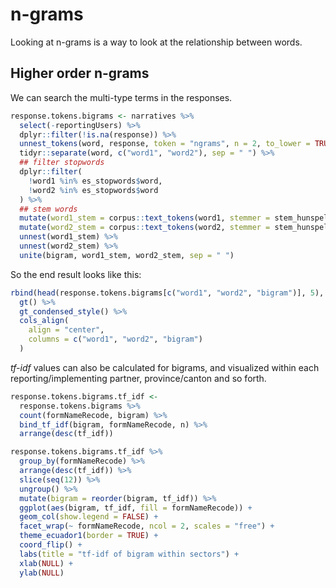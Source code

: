 
# n-grams {-}

Looking at n-grams is a way to look at the relationship between words.

## Higher order n-grams {-}

We can search the multi-type terms in the responses.

```r
response.tokens.bigrams <- narratives %>%
  select(-reportingUsers) %>% 
  dplyr::filter(!is.na(response)) %>%
  unnest_tokens(word, response, token = "ngrams", n = 2, to_lower = TRUE) %>% 
  tidyr::separate(word, c("word1", "word2"), sep = " ") %>% 
  ## filter stopwords
  dplyr::filter(
    !word1 %in% es_stopwords$word,
    !word2 %in% es_stopwords$word
  ) %>% 
  ## stem words
  mutate(word1_stem = corpus::text_tokens(word1, stemmer = stem_hunspell)) %>% 
  mutate(word2_stem = corpus::text_tokens(word2, stemmer = stem_hunspell)) %>% 
  unnest(word1_stem) %>% 
  unnest(word2_stem) %>% 
  unite(bigram, word1_stem, word2_stem, sep = " ")
```

So the end result looks like this:
```r
rbind(head(response.tokens.bigrams[c("word1", "word2", "bigram")], 5), "...") %>% 
  gt() %>% 
  gt_condensed_style() %>% 
  cols_align(
    align = "center",
    columns = c("word1", "word2", "bigram")
  )
```

*tf-idf* values can also be calculated for bigrams, and visualized within each
reporting/implementing partner, province/canton and so forth.

```r
response.tokens.bigrams.tf_idf <- 
  response.tokens.bigrams %>% 
  count(formNameRecode, bigram) %>%
  bind_tf_idf(bigram, formNameRecode, n) %>%
  arrange(desc(tf_idf))
```

```r
response.tokens.bigrams.tf_idf %>%
  group_by(formNameRecode) %>%
  arrange(desc(tf_idf)) %>%
  slice(seq(12)) %>% 
  ungroup() %>%
  mutate(bigram = reorder(bigram, tf_idf)) %>%
  ggplot(aes(bigram, tf_idf, fill = formNameRecode)) +
  geom_col(show.legend = FALSE) +
  facet_wrap(~ formNameRecode, ncol = 2, scales = "free") +
  theme_ecuador1(border = TRUE) +
  coord_flip() +
  labs(title = "tf-idf of bigram within sectors") +
  xlab(NULL) +
  ylab(NULL)
```

